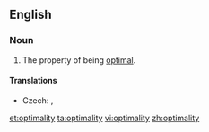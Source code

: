 ==English==

===Noun===
{{en-noun|-}}

# The property of being [[optimal]].

====Translations====
{{trans-top|property of being optimal}}
* Czech: {{t-|cs|optimálnost|f}},  {{t-|cs|optimalita|f}}
{{trans-mid}}
{{trans-bottom}}

[[et:optimality]]
[[ta:optimality]]
[[vi:optimality]]
[[zh:optimality]]